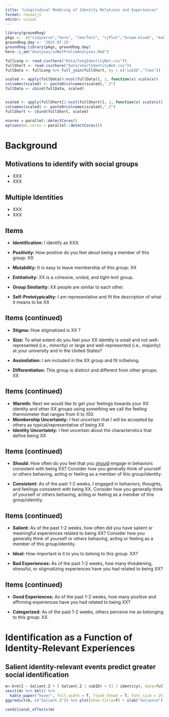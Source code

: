 ```yaml
---
title: "Longitudinal Modeling of Identity Relations and Experiences"
format: revealjs
editor: visual
---
```


```r
library(groundhog)
pkgs <-  c("tidyverse","here", "lmerTest", "sjPlot","broom.mixed", "kableExtra", "ggeffects", "gt", "brms", "bayestestR")
groundhog.day <- '2022-07-25'
groundhog.library(pkgs, groundhog.day)
here::i_am("Analyses/idNetPrelimAnalyses.Rmd")
```

```r
fullLong <- read.csv(here("Data/longIdentityNet.csv"))
fullShort <- read.csv(here("Data/shortIdentityNet.csv"))
fullData <- fullLong %>% full_join(fullShort, by = c("subID","Time"))
```

```r
scaled <- apply(fullData[4:ncol(fullData)], 2, function(x) scale(x))
colnames(scaled) <- paste0(colnames(scaled),".Z")
fullData <- cbind(fullData, scaled)


scaled <- apply(fullShort[2:ncol(fullShort)], 2, function(x) scale(x))
colnames(scaled) <- paste0(colnames(scaled),".Z")
fullShort <- cbind(fullShort, scaled)
```

```r
ncores = parallel::detectCores()
options(mc.cores = parallel::detectCores())
```

# Background

## Motivations to identify with social groups

-   XXX
-   XXX

## Multiple Identities

-   XXX
-   XXX

## Items

-   **Identification:** I identify as XXX.

-   **Positivity:** How positive do you feel about being a member of this group: XX

-   **Mutability:** It is easy to leave membership of this group: XX

-   **Entitativity:** XX is a cohesive, united, and tight-knit group.

-   **Group Similarity:** XX people are similar to each other.

-   **Self-Prototypicality:** I am representative and fit the description of what it means to be XX

## Items (continued)

-   **Stigma:** How stigmatized is XX ?

-   **Size:** To what extent do you feel your XX identity is small and not well-represented (i.e., minority) or large and well-represented (i.e., majority) at your university and in the United States?

-   **Assimilation:** I am included in the XX group and fit in/belong.

-   **Differentiation:** This group is distinct and different from other groups: XX

## Items (continued)

-   **Warmth:** Next we would like to get your feelings towards your XX identity and other XX groups using something we call the feeling thermometer that ranges from 0 to 100.
-   **Membership Uncertainty:** I feel uncertain that I will be accepted by others as typical/representative of being XX
-   **Identity Uncertainty:** I feel uncertain about the characteristics that define being XX

## Items (continued)

-   **Should:** How often do you feel that you [*should*]{.underline} engage in behaviors consistent with being XX? Consider how you generally think of yourself or others behaving, acting or feeling as a member of this group/identity.

-   **Consistent:** As of the past 1-2 weeks, I engaged in behaviors, thoughts, and feelings consistent with being XX. Consider how you generally think of yourself or others behaving, acting or feeling as a member of this group/identity.

## Items (continued)

-   **Salient:** As of the past 1-2 weeks, how often did you have salient or meaningful experiences related to being XX? Consider how you generally think of yourself or others behaving, acting or feeling as a member of this group/identity.

-   **Ideal:** How important is it to you to belong to this group: XX?

-   **Bad Experiences:** As of the past 1-2 weeks, how many threatening, stressful, or stigmatizing experiences have you had related to being XX?

## Items (continued)

-   **Good Experiences:** As of the past 1-2 weeks, how many positive and affirming experiences have you had related to being XX?

-   **Categorized:** As of the past 1-2 weeks, others perceive me as belonging to this group: XX.

# Identification as a Function of Identity-Relevant Experiences

## Salient identity-relevant events predict greater social identification

```r
m<-brm(I ~ Salient.Z + ( Salient.Z | subID) + (1 | identity), data=fullData, silent=TRUE, cores=ncores, refresh=0, family = cumulative("probit"))
sexit(m) %>% kbl() %>%
  kable_paper("hover", full_width = T, fixed_thead = T, font_size = 25)
ggpredict(m, c("Salient.Z")) %>% plot(show.title=F) + xlab("Salience") + ylab("Social Identification") + jtools::theme_apa()
```

```r
conditional_effects(m)
```
